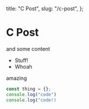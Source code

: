   title: "C Post",
  slug: "/c-post",
};

# C Post

and some content
- Stuff!
- Whoah


amazing

```js
const thing = {};
console.log("code")
console.log("code!)
```
